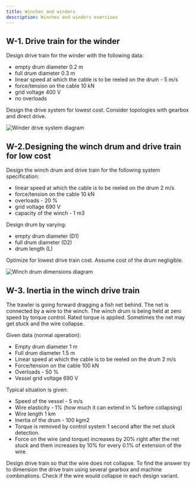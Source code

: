 ```yaml
---
title: Winches and winders
description: Winches and winders exercises
---
```


## W-1. Drive train for the winder

Design drive train for the winder with the following data:

- empty drum diameter 0.2 m
- full drum diameter 0.3 m
- linear speed at which the cable is to be reeled on the drum - 5 m/s
- force/tension on the cable 10 kN
- grid voltage 400 V
- no overloads

Design the drive system for lowest cost. Consider topologies with gearbox and
direct drive.

![Winder drive system diagram](./images/W1.png)

## W-2.Designing the winch drum and drive train for low cost

Design the winch drum and drive train for the following system specification:

- linear speed at which the cable is to be reeled on the drum 2 m/s
- force/tension on the cable 10 kN
- overloads - 20 %
- grid voltage 690 V
- capacity of the winch - 1 m3

Design drum by varying:

- empty drum diameter (D1)
- full drum diameter (D2)
- drum length (L)

Optimize for lowest drive train cost. Assume cost of the drum negligible.

![Winch drum dimensions diagram](./images/W2.png)

## W-3. Inertia in the winch drive train

The trawler is going forward dragging a fish net behind. The net is connected by
a wire to the winch. The winch drum is being held at zero speed by torque
control. Rated torque is applied. Sometimes the net may get stuck and the wire
collapse.

Given data (normal operation):

- Empty drum diameter 1 m
- Full drum diameter 1.5 m
- Linear speed at which the cable is to be reeled on the drum 2 m/s
- Force/tension on the cable 100 kN
- Overloads - 50 %
- Vessel grid voltage 690 V

Typical situation is given:

- Speed of the vessel - 5 m/s
- Wire elasticity - 1% (how much it can extend in % before collapsing)
- Wire length 1 km
- Inertia of the drum - 100 kgm2
- Torque is removed by control system 1 second after the net stuck detection.
- Force on the wire (and torque) increases by 20% right after the net stuck and
  them increases by 10% for every 0.1% of extension of the wire.

Design drive train so that the wire does not collapse. To find the answer try to
dimension the drive train using several gearbox and machine combinations. Check
if the wire would collapse in each design variant.
